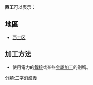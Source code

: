 '''西工'''可以表示：
==地區==
*[[西工区|西工区]]

==加工方法==
*使用電力的[[銲接|銲接]]或某些[[金屬加工|金屬加工]]的別稱。

{{消歧義}}
[[分類:二字消歧義|分類:二字消歧義]]